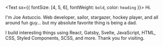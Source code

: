 <!-- import List from '@lekoarts/gatsby-theme-minimal-blog/src/components/list' -->


<Text sx={{ fontSize: [4, 5, 6], fontWeight: `bold`, color: `heading` }}>
  Hi.
</Text>

I&apos;m Joe Astuccio. Web developer, sailor, stargazer, hockey player, and all around fun guy... but my absolute favorite thing is being a dad.

I build interesting things using React, Gatsby, Svelte, JavaScript, HTML, CSS, Styled Components, SCSS, and more. Thank you for visiting.


<Title text="Projects" />

<ProjectSummary
  name='Eatery Cafe'
  desc='A restaurant site built using Gatsby JS'
  href='https://jva-eatery.netlify.com/'
/>
